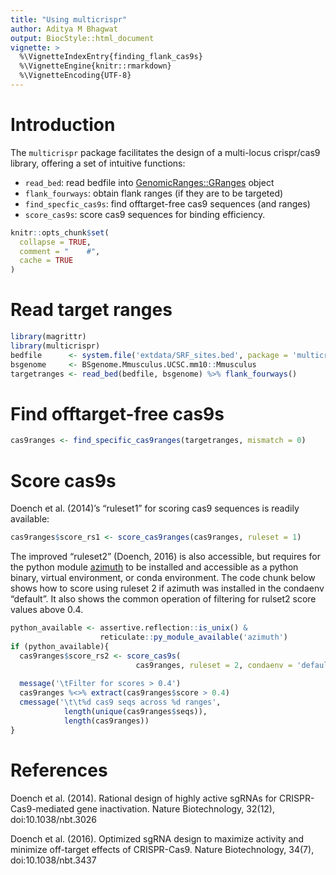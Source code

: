 ```yaml
---
title: "Using multicrispr"
author: Aditya M Bhagwat
output: BiocStyle::html_document
vignette: >
  %\VignetteIndexEntry{finding_flank_cas9s}
  %\VignetteEngine{knitr::rmarkdown}
  %\VignetteEncoding{UTF-8}
---
```


# Introduction

The `multicrispr` package facilitates the design of a multi-locus
crispr/cas9 library, offering a set of intuitive functions:

* `read_bed`: read bedfile into [GenomicRanges::GRanges](https://bioconductor.org/packages/release/bioc/html/GenomicRanges.html) object
* `flank_fourways    `: obtain flank ranges (if they are to be targeted)
* `find_specfic_cas9s`: find offtarget-free cas9 sequences (and ranges)
* `score_cas9s       `: score cas9 sequences for binding efficiency.


```r
knitr::opts_chunk$set(
  collapse = TRUE,
  comment = "    #", 
  cache = TRUE
)
```


# Read target ranges

```r
library(magrittr)
library(multicrispr)
bedfile      <- system.file('extdata/SRF_sites.bed', package = 'multicrispr')
bsgenome     <- BSgenome.Mmusculus.UCSC.mm10::Mmusculus
targetranges <- read_bed(bedfile, bsgenome) %>% flank_fourways()
```


# Find offtarget-free cas9s

```r
cas9ranges <- find_specific_cas9ranges(targetranges, mismatch = 0)
```


# Score cas9s

Doench et al. (2014)'s "ruleset1" for scoring cas9 sequences is readily available:

```r
cas9ranges$score_rs1 <- score_cas9ranges(cas9ranges, ruleset = 1)
```

The improved "ruleset2" (Doench, 2016) is also accessible, but requires for the python module  [azimuth](https://github.com/MicrosoftResearch/Azimuth]) to be installed and accessible as a python binary, virtual environment, or conda environment. The code chunk below shows how to score using ruleset 2 if azimuth was installed in the condaenv "default". It also shows the common operation of filtering for rulset2 score values above 0.4.


```r
python_available <- assertive.reflection::is_unix() & 
                    reticulate::py_module_available('azimuth')
if (python_available){
  cas9ranges$score_rs2 <- score_cas9s(
                            cas9ranges, ruleset = 2, condaenv = 'default')
  
  message('\tFilter for scores > 0.4')
  cas9ranges %<>% extract(cas9ranges$score > 0.4)
  cmessage('\t\t%d cas9 seqs across %d ranges', 
            length(unique(cas9ranges$seqs)), 
            length(cas9ranges))
}
```

# References

Doench et al. (2014). Rational design of highly active sgRNAs for CRISPR-Cas9-mediated gene 
inactivation. Nature Biotechnology, 32(12), doi:10.1038/nbt.3026


Doench et al. (2016). Optimized sgRNA design to maximize activity and minimize off-target effects of CRISPR-Cas9. Nature Biotechnology, 34(7), doi:10.1038/nbt.3437

